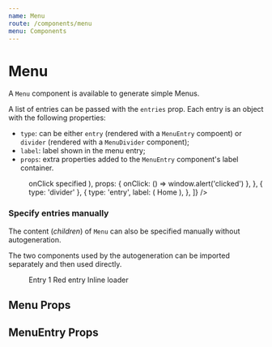 ```yaml
---
name: Menu
route: /components/menu
menu: Components
---
```




# Menu

A `Menu` component is available to generate simple Menus.

A list of entries can be passed with the `entries` prop.
Each entry is an object with the following properties:

-   `type`: can be either `entry` (rendered with a `MenuEntry` compoent) or `divider` (rendered with a `MenuDivider` component);
-   `label`: label shown in the menu entry;
-   `props`: extra properties added to the `MenuEntry` component's label container.

<Playground>
    <div>
        <Menu
            entries={[
                { type: 'entry', label: 'Entry 1' },
                { type: 'entry', label: 'Disabled Entry', props: { disabled: true } },
                { type: 'entry', label: 'Red entry', props: { style: { color: 'red' } } },
                {
                    type: 'entry',
                    label: (
                        <span>
                            <Monospace>onClick</Monospace> specified
                        </span>
                    ),
                    props: { onClick: () => window.alert('clicked') },
                },
                { type: 'divider' },
                {
                    type: 'entry',
                    label: (
                        <span>
                            <Icon name="home" size="smaller" /> Home
                        </span>
                    ),
                },
            ]}
        />
    </div>
</Playground>

### Specify entries manually

The content (_children_) of `Menu` can also be specified manually without autogeneration.

The two components used by the autogeneration can be imported separately and then used directly.

<Playground>
    <div>
        <Menu>
            <MenuEntry>Entry 1</MenuEntry>
            <MenuEntry style={{ color: 'red' }}>Red entry</MenuEntry>
            <MenuDivider />
            <MenuEntry>
                <Loader type="inline" /> Inline loader
            </MenuEntry>
        </Menu>
    </div>
</Playground>

## Menu Props

<Props of={Menu} />

## MenuEntry Props

<Props of={MenuEntry} />
